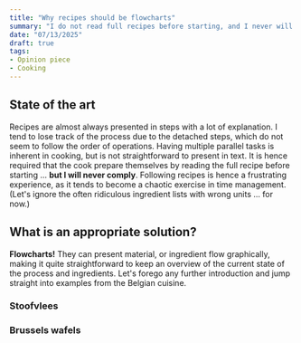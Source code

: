 ```yaml
---
title: "Why recipes should be flowcharts"
summary: "I do not read full recipes before starting, and I never will!"
date: "07/13/2025"
draft: true
tags:
- Opinion piece
- Cooking
---
```




## State of the art
Recipes are almost always presented in steps with a lot of explanation.
I tend to lose track of the process due to the detached steps, which do not seem to follow the order of operations.
Having multiple parallel tasks is inherent in cooking, but is not straightforward to present in text.
It is hence required that the cook prepare themselves by reading the full recipe before starting ... **but I will never comply**.
Following recipes is hence a frustrating experience, as it tends to become a chaotic exercise in time management. (Let's ignore the often ridiculous ingredient lists with wrong units ... for now.)

## What is an appropriate solution?
**Flowcharts!** They can present material, or ingredient flow graphically, making it quite straightforward to keep an overview of the current state of the process and ingredients.
Let's forego any further introduction and jump straight into examples from the Belgian cuisine.

### Stoofvlees
<Stoofvlees />

### Brussels wafels
<Wafels />